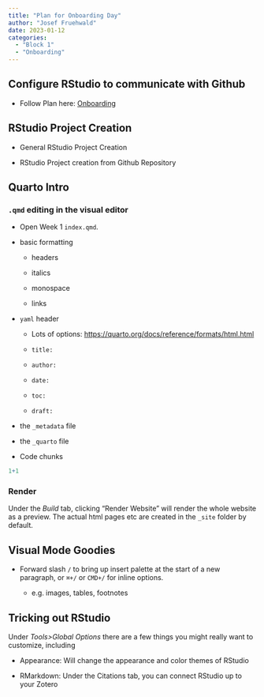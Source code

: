 ```yaml
---
title: "Plan for Onboarding Day"
author: "Josef Fruehwald"
date: 2023-01-12
categories:
  - "Block 1"
  - "Onboarding"
---
```


## Configure RStudio to communicate with Github

-   Follow Plan here: [Onboarding](../2023-01-12_gh-onboarding/index.qmd)

## RStudio Project Creation

-   General RStudio Project Creation

-   RStudio Project creation from Github Repository

## Quarto Intro

### `.qmd` editing in the visual editor

-   Open Week 1 `index.qmd`.

-   basic formatting

    -   headers

    -   italics

    -   monospace

    -   links

-   `yaml` header

    -   Lots of options: <https://quarto.org/docs/reference/formats/html.html>

    -   `title:`

    -   `author:`

    -   `date:`

    -   `toc:`

    -   `draft:`

-   the `_metadata` file

-   the `_quarto` file

-   Code chunks

```r
1+1
```

### Render

Under the *Build* tab, clicking "Render Website" will render the whole website as a preview. The actual html pages etc are created in the `_site` folder by default.

## Visual Mode Goodies

-   Forward slash `/` to bring up insert palette at the start of a new paragraph, or `⌘+/` or `CMD+/` for inline options.

    -   e.g. images, tables, footnotes

## Tricking out RStudio

Under *Tools\>Global Options* there are a few things you might really want to customize, including

-   Appearance: Will change the appearance and color themes of RStudio

-   RMarkdown: Under the Citations tab, you can connect RStudio up to your Zotero
